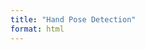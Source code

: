 ```yaml
---
title: "Hand Pose Detection"
format: html
---
```


<div id="p5-sketch">
  <div id="canvas-container"></div>
</div>

<script src="https://cdnjs.cloudflare.com/ajax/libs/p5.js/1.9.4/p5.min.js"></script>
<script src="https://unpkg.com/ml5@1/dist/ml5.min.js"></script>

<script>
(function() {
  let handPose;
  let video;
  let hands = [];

  const sketch = (p) => {
    
    p.preload = function() {
      // Load the handPose model
      handPose = ml5.handPose();
    };

    p.setup = function() {
      // Create a canvas and attach it to the 'canvas-container'
      p.createCanvas(640, 480).parent('canvas-container');
      // Create the webcam video and hide it
      video = p.createCapture(p.VIDEO);
      video.size(640, 480);
      video.hide();
      // Start detecting hands from the webcam video
      handPose.detectStart(video, gotHands);
    };

    p.draw = function() {
      // Draw the webcam video
      p.image(video, 0, 0, p.width, p.height);

      // Draw all the tracked hand points
      for (let i = 0; i < hands.length; i++) {
        let hand = hands[i];
        for (let j = 0; j < hand.keypoints.length; j++) {
          let keypoint = hand.keypoints[j];
          p.fill(0, 255, 0);
          p.noStroke();
          p.circle(keypoint.x, keypoint.y, 10);
        }
      }
    };

    // Callback function for when handPose outputs data
    function gotHands(results) {
      // save the output to the hands variable
      //console.log(results);
      hands = results;
      console.log(hands);
  
      if(hands[0] != undefined) {
        let middle = verifyStretchedFinger(hands[0], 2);
        let index = verifyStretchedFinger(hands[0], 1);
        let thumb = verifyStretchedFinger(hands[0], 0);
        let ring = verifyStretchedFinger(hands[0], 3);
        let pinky = verifyStretchedFinger(hands[0], 4);
        
            
        let fingers = [middle, index, thumb, ring, pinky];
        
        fingersRaised(fingers)
      }
  
      if (hands[0] != undefined && hands[1] != undefined) {
        let middle = verifyStretchedFinger(hands[0], 2);
        let index = verifyStretchedFinger(hands[0], 1);
        let thumb = verifyStretchedFinger(hands[0], 0);
        let ring = verifyStretchedFinger(hands[0], 3);
        let pinky = verifyStretchedFinger(hands[0], 4);
        let middleR = verifyStretchedFinger(hands[1], 2);
        let indexR = verifyStretchedFinger(hands[1], 1);
        let thumbR = verifyStretchedFinger(hands[1], 0);
        let ringR = verifyStretchedFinger(hands[1], 3);
        let pinkyR = verifyStretchedFinger(hands[1], 4);
        
        let fingers = [middle, index, thumb, ring, pinky, middleR, indexR, thumbR, ringR, pinkyR];
        
        fingersRaised(fingers)
      }
  
      if (hands[1] != undefined) {
        let middleR = verifyStretchedFinger(hands[1], 2);
        let indexR = verifyStretchedFinger(hands[1], 1);
        let thumbR = verifyStretchedFinger(hands[1], 0);
        let ringR = verifyStretchedFinger(hands[1], 3);
        let pinkyR = verifyStretchedFinger(hands[1], 4);

        let fingers = [middleR, indexR, thumbR, ringR, pinkyR];
      }
  
    }

    function verifyStretchedFinger(hand, index) {
      switch (index) {
        case 0:
          if (calculateDistance(hand.thumb_cmc, hand.thumb_tip) < 100) return false;
          return true;
        case 1:
          if (hand.index_finger_pip.y - hand.index_finger_tip.y < 1) return false;
          return true;
        case 2:
          if (hand.middle_finger_pip.y - hand.middle_finger_tip.y < 1) return false;
          return true;
        case 3:
          if (hand.ring_finger_pip.y - hand.ring_finger_tip.y < 1) return false;
          return true;
        case 4:
          if (hand.pinky_finger_pip.y - hand.pinky_finger_tip.y < 1) return false;
          return true;
      }
    }

    function fingersRaised(fingers) {
      let fingersRaised = 0;
      for (let i = 0; i < fingers.length; i++) {
        if (fingers[i]) {
          fingersRaised++;
        }
      }
      console.log("Fingers raised: " + fingersRaised);
    }

    function calculateDistance(p1, p2) {
      return Math.sqrt(Math.pow(p2.x - p1.x, 2) + Math.pow(p2.y - p1.y, 2));
    }
  };

  new p5(sketch);
})();
</script>
